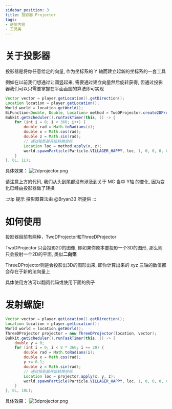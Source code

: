 ```yaml
---
sidebar_position: 3
title: 投影器 Projector
tags:
- 进阶内容
- 工具类
---
```

# 关于投影器
投影器是将你任意给定的向量, 作为坐标系的 Y 轴而建立起新的坐标系的一套工具

例如在以前我们想通过让圆竖起来, 需要通过建立向量然后旋转获得, 但通过投影器我们可以只需要掌握在平面画圆的算法即可实现
```java
Vector vector = player.getLocation().getDirection();
Location location = player.getLocation();
World world = location.getWorld();
BiFunction<Double, Double, Location> method = TwoDProjector.create2DProjector(location, vector);
Bukkit.getScheduler().runTaskTimer(this, () -> {
    for (int i = 0; i < 360; i++) {
        double rad = Math.toRadians(i);
        double x = Math.cos(rad);
        double z = Math.sin(rad);
        // 通过投影器开始转换坐标
        Location loc = method.apply(x, z);
        world.spawnParticle(Particle.VILLAGER_HAPPY, loc, 1, 0, 0, 0, 0);
    }
}, 0L, 1L);
```
具体效果：
![2dprojector.png](https://i.loli.net/2021/06/14/klSxP49OdJqh2is.png)

请注意上方的代码, 我们从头到尾都没有涉及到关于 MC 当中 Y轴 的变化, 因为变化已经由投影器做了转换

:::tip 提示
投影器算法由 @Bryan33 所提供
:::
# 如何使用

投影器目前有两种，TwoDProjector和ThreeDProjector

TwoDProjector 只会投影2D的图像, 即如果你原本要投影一个3D的图形, 那么则只会投射一个2D的平面, 类似**二向箔**

ThreeDProjector则是会投影出3D的图形出来, 即你计算出来的 xyz 三轴的数值都会存在于新的法向量上

具体使用方法可以翻阅代码或使用下面的例子
# 发射螺旋!
```java
Vector vector = player.getLocation().getDirection();
Location location = player.getLocation();
World world = location.getWorld();
ThreeDProjector projector = new ThreeDProjector(location, vector);
Bukkit.getScheduler().runTaskTimer(this, () -> {
    double y = 0;
    for (int i = 0; i < 8 * 360; i += 20) {
        double rad = Math.toRadians(i);
        double x = Math.cos(rad);
        y += 0.1;
        double z = Math.sin(rad);
        // 通过投影器开始转换坐标
        Location loc = projector.apply(x, y, z);
        world.spawnParticle(Particle.VILLAGER_HAPPY, loc, 1, 0, 0, 0, 0);
    }
}, 0L, 10L);
```
具体效果：
![3dprojector.png](https://i.loli.net/2021/06/14/yYg2AedTUKZVpRB.png)